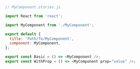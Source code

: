 ```js
// MyComponent.stories.js

import React from 'react';

import MyComponent from './MyComponent';

export default {
  title: 'Path/To/MyComponent',
  component: MyComponent,
};

export const Basic = () => <MyComponent />;
export const WithProp = () => <MyComponent prop="value" />;
```